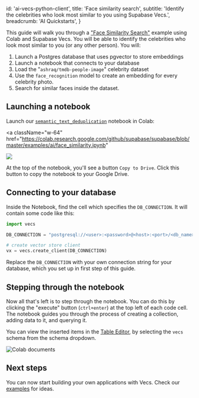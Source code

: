 
  id: 'ai-vecs-python-client',
  title: 'Face similarity search',
  subtitle: 'Identify the celebrities who look most similar to you using Supabase Vecs.',
  breadcrumb: 'AI Quickstarts',
}

This guide will walk you through a ["Face Similarity Search"](https://github.com/supabase/supabase/blob/master/examples/ai/face_similarity.ipynb) example using Colab and Supabase Vecs. You will be able to identify the celebrities who look most similar to you (or any other person). You will:

1. Launch a Postgres database that uses pgvector to store embeddings
1. Launch a notebook that connects to your database
1. Load the "`ashraq/tmdb-people-image`" celebrity dataset
1. Use the `face_recognition` model to create an embedding for every celebrity photo.
1. Search for similar faces inside the dataset.

<DatabaseSetup />

## Launching a notebook

Launch our [`semantic_text_deduplication`](https://github.com/supabase/supabase/blob/master/examples/ai/face_similarity.ipynb) notebook in Colab:

<a
  className="w-64"
  href="https://colab.research.google.com/github/supabase/supabase/blob/master/examples/ai/face_similarity.ipynb"
>
  <img src="/docs/img/ai/colab-badge.svg" />
</a>

At the top of the notebook, you'll see a button `Copy to Drive`. Click this button to copy the notebook to your Google Drive.

## Connecting to your database

Inside the Notebook, find the cell which specifies the `DB_CONNECTION`. It will contain some code like this:

```python
import vecs

DB_CONNECTION = "postgresql://<user>:<password>@<host>:<port>/<db_name>"

# create vector store client
vx = vecs.create_client(DB_CONNECTION)
```

Replace the `DB_CONNECTION` with your own connection string for your database, which you set up in first step of this guide.

## Stepping through the notebook

Now all that's left is to step through the notebook. You can do this by clicking the "execute" button (`ctrl+enter`) at the top left of each code cell. The notebook guides you through the process of creating a collection, adding data to it, and querying it.

You can view the inserted items in the [Table Editor](https://app.supabase.com/project/_/editor/), by selecting the `vecs` schema from the schema dropdown.

![Colab documents](/docs/img/ai/google-colab/colab-documents.png)

## Next steps

You can now start building your own applications with Vecs. Check our [examples](/docs/guides/ai#examples) for ideas.


